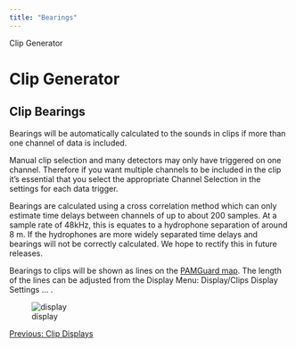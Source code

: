 ```yaml
---
title: "Bearings"
---
```

 Clip Generator  

Clip Generator
==============

Clip Bearings
-------------

Bearings will be automatically calculated to the sounds in clips if more than one channel of data is included.

Manual clip selection and many detectors may only have triggered on one channel. Therefore if you want multiple channels to be included in the clip it's essential that you select the appropriate Channel Selection in the settings for each data trigger.

Bearings are calculated using a cross correlation method which can only estimate time delays between channels of up to about 200 samples. At a sample rate of 48kHz, this is equates to a hydrophone separation of around 8 m. If the hydrophones are more widely separated time delays and bearings will not be correctly calculated. We hope to rectify this in future releases.

Bearings to clips will be shown as lines on the [PAMGuard map](../../../mapping/mapHelp/docs/overview.html). The length of the lines can be adjusted from the Display Menu: Display/Clips Display Settings ... .

  
![display](images/ClipBearingsMap.jpg)  

[Previous: Clip Displays](ClipGeneratorDisplay.html)
